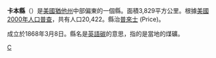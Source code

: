 {{Otheruses|卡本縣|subject=美國猶他州的一個縣|other=同名的縣}}
<!--[[File:Map_of_Utah_highlighting_Carbon_County.svg|225px]]-->
{{Infobox U.S. County
| en county = Carbon County
| en state = Utah
| county = 卡本縣
| state = 猶他州
| seal
| seallink 
| map size = 150
| founded year = 1894
| seat wl = Price
| largest city wl = Price
| area mi = 1,485
| area km = 3,845
| area land mi = 1,478
| area land km = 3,829
| area water mi = 6
| area water km = 16
| area percentage = 0.41%
| census yr = 2000
| pop = 20,422
| density mi = 
| density km = 
| time zone = 
| UTC offset = 
| DST offset = 
| footnotes = 
| web =
| named for = Abundant [[coal|coal]] deposits in the area.
}}
'''卡本縣'''（{{lang-en|Carbon County}}）是[[美國|美國]][[猶他州|猶他州]]中部偏東的一個縣。面積3,829平方公里。根據[[美國2000年人口普查|美國2000年人口普查]]，共有人口20,422。縣治[[普來士|普來士]] (Price)。

成立於1868年3月8日。縣名是[[英語|英語]][[碳|碳]]的意思，指的是當地的煤礦。

{{Utah}}
{{Utah-stub}}

[[Category:猶他州行政區劃|C]]